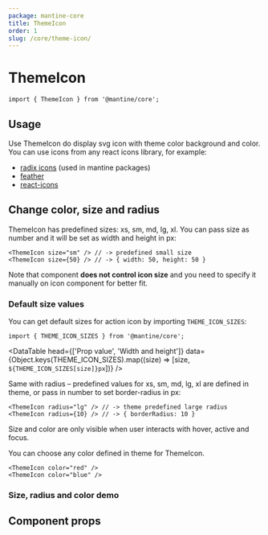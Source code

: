 ```yaml
---
package: mantine-core
title: ThemeIcon
order: 1
slug: /core/theme-icon/
---
```



# ThemeIcon

<PageHeader
  source="mantine-core/src/ThemeIcon/ThemeIcon.tsx"
  docs="core/ThemeIcon.mdx"
  package="@mantine/core"
/>

```tsx
import { ThemeIcon } from '@mantine/core';
```

## Usage

Use ThemeIcon do display svg icon with theme color background and color. You can use icons from any react icons library, for example:

- [radix icons](https://icons.modulz.app/) (used in mantine packages)
- [feather](https://feathericons.com/)
- [react-icons](https://react-icons.github.io/react-icons)

<ThemeIconBaseDemo />

## Change color, size and radius

ThemeIcon has predefined sizes: xs, sm, md, lg, xl.
You can pass size as number and it will be set as width and height in px:

```tsx
<ThemeIcon size="sm" /> // -> predefined small size
<ThemeIcon size={50} /> // -> { width: 50, height: 50 }
```

Note that component **does not control icon size** and you need to specify it manually on icon component for better fit.

### Default size values

You can get default sizes for action icon by importing `THEME_ICON_SIZES`:

```tsx
import { THEME_ICON_SIZES } from '@mantine/core';
```

<DataTable
  head={['Prop value', 'Width and height']}
  data={Object.keys(THEME_ICON_SIZES).map((size) => [size, `${THEME_ICON_SIZES[size]}px`])}
/>

Same with radius – predefined values for xs, sm, md, lg, xl are defined in <GatsbyLink to="/pages/theming/">theme</GatsbyLink>,
or pass in number to set border-radius in px:

```tsx
<ThemeIcon radius="lg" /> // -> theme predefined large radius
<ThemeIcon radius={10} /> // -> { borderRadius: 10 }
```

Size and color are only visible when user interacts with hover, active and focus.

You can choose any color defined in <GatsbyLink to="/pages/theming/">theme</GatsbyLink> for ThemeIcon.

```tsx
<ThemeIcon color="red" />
<ThemeIcon color="blue" />
```

### Size, radius and color demo

<ThemeIconConfigurator />

## Component props

<PropsTable component="ThemeIcon" />
